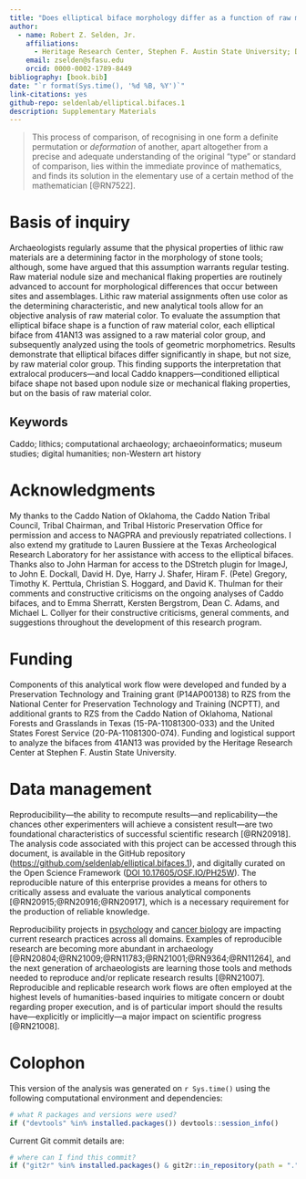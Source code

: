 ```yaml
---
title: "Does elliptical biface morphology differ as a function of raw material color?"
author:
  - name: Robert Z. Selden, Jr.
    affiliations:
      - Heritage Research Center, Stephen F. Austin State University; Department of Biology, Stephen F. Austin State University; Texas Archeological Research Laboratory, The University of Texas at Austin; Cultural Heritage Department, Jean Monnet University
    email: zselden@sfasu.edu
    orcid: 0000-0002-1789-8449
bibliography: [book.bib]
date: "`r format(Sys.time(), '%d %B, %Y')`"
link-citations: yes
github-repo: seldenlab/elliptical.bifaces.1
description: Supplementary Materials
---
```


>This process of comparison, of recognising in one form a definite permutation or _deformation_ of another, apart altogether from a precise and adequate understanding of the original "type" or standard of comparison, lies within the immediate province of mathematics, and finds its solution in the elementary use of a certain method of the mathematician [@RN7522].

# Basis of inquiry 

Archaeologists regularly assume that the physical properties of lithic raw materials are a determining factor in the morphology of stone tools; although, some have argued that this assumption warrants regular testing. Raw material nodule size and mechanical flaking properties are routinely advanced to account for morphological differences that occur between sites and assemblages. Lithic raw material assignments often use color as the determining characteristic, and new analytical tools allow for an objective analysis of raw material color. To evaluate the assumption that elliptical biface shape is a function of raw material color, each elliptical biface from 41AN13 was assigned to a raw material color group, and subsequently analyzed using the tools of geometric morphometrics. Results demonstrate that elliptical bifaces differ significantly in shape, but not size, by raw material color group. This finding supports the interpretation that extralocal producers—and local Caddo knappers—conditioned elliptical biface shape not based upon nodule size or mechanical flaking properties, but on the basis of raw material color.

## Keywords

Caddo; lithics; computational archaeology; archaeoinformatics; museum studies; digital humanities; non-Western art history

# Acknowledgments {-}

My thanks to the Caddo Nation of Oklahoma, the Caddo Nation Tribal Council, Tribal Chairman, and Tribal Historic Preservation Office for permission and access to NAGPRA and previously repatriated collections. I also extend my gratitude to Lauren Bussiere at the Texas Archeological Research Laboratory for her assistance with access to the elliptical bifaces. Thanks also to John Harman for access to the DStretch plugin for ImageJ, to John E. Dockall, David H. Dye, Harry J. Shafer, Hiram F. (Pete) Gregory, Timothy K. Perttula, Christian S. Hoggard, and David K. Thulman for their comments and constructive criticisms on the ongoing analyses of Caddo bifaces, and to Emma Sherratt, Kersten Bergstrom, Dean C. Adams, and Michael L. Collyer for their constructive criticisms, general comments, and suggestions throughout the development of this research program.

# Funding {-}

Components of this analytical work flow were developed and funded by a Preservation Technology and Training grant (P14AP00138) to RZS from the National Center for Preservation Technology and Training (NCPTT), and additional grants to RZS from the Caddo Nation of Oklahoma, National Forests and Grasslands in Texas (15-PA-11081300-033) and the United States Forest Service (20-PA-11081300-074). Funding and logistical support to analyze the bifaces from 41AN13 was provided by the Heritage Research Center at Stephen F. Austin State University.

# Data management {-}

Reproducibility---the ability to recompute results---and replicability---the chances other experimenters will achieve a consistent result---are two foundational characteristics of successful scientific research [@RN20918]. The analysis code associated with this project can be accessed through this document, is available in the GitHub repository ([https://github.com/seldenlab/elliptical.bifaces.1](https://github.com/seldenlab/elliptical.bifaces.1)), and digitally curated on the Open Science Framework ([DOI 10.17605/OSF.IO/PH25W](https://osf.io/ph25w/)). The reproducible nature of this enterprise provides a means for others to critically assess and evaluate the various analytical components [@RN20915;@RN20916;@RN20917], which is a necessary requirement for the production of reliable knowledge.

Reproducibility projects in [psychology](https://osf.io/ezcuj/) and [cancer biology](https://www.cos.io/rpcb) are impacting current research practices across all domains. Examples of reproducible research are becoming more abundant in archaeology [@RN20804;@RN21009;@RN11783;@RN21001;@RN9364;@RN11264], and the next generation of archaeologists are learning those tools and methods needed to reproduce and/or replicate research results [@RN21007]. Reproducible and replicable research work flows are often employed at the highest levels of humanities-based inquiries to mitigate concern or doubt regarding proper execution, and is of particular import should the results have---explicitly or implicitly---a major impact on scientific progress [@RN21008].

# Colophon {-}

This version of the analysis was generated on `r Sys.time()` using the following computational environment and dependencies:

```r
# what R packages and versions were used?
if ("devtools" %in% installed.packages()) devtools::session_info()
```

Current Git commit details are:

```r
# where can I find this commit? 
if ("git2r" %in% installed.packages() & git2r::in_repository(path = ".")) git2r::repository(here::here())  
```
